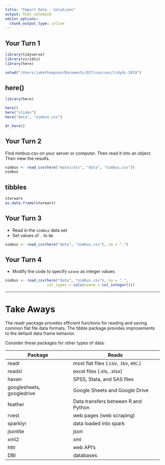 ```yaml
---
title: "Import Data - Solutions"
output: html_notebook
editor_options: 
  chunk_output_type: inline
---
```


<!-- This file by Jake Thompson is licensed under a Creative Commons Attribution 4.0 International License, adapted from the orignal work at https://github.com/rstudio/master-the-tidyverse by RStudio. -->

## Your Turn 1

```r
library(tidyverse)
library(viridis)
library(here)

setwd("/Users/jakethompson/Documents/GIT/courses/tidyds-2019")
```


## here()

```r
library(here)

here()
here("slides")
here("data", "nimbus.csv")

dr_here()
```


## Your Turn 2

Find nimbus.csv on your server or computer. Then read it into an object. Then view the results.

```r
nimbus <- read_csv(here("mateirals", "data", "nimbus.csv"))
nimbus
```


## tibbles

```r
starwars
as.data.frame(starwars)
```


## Your Turn 3

* Read in the `nimbus` data set
* Set values of `.` to `NA`

```r
nimbus <- read_csv(here("data", "nimbus.csv"), na = ".")
```


## Your Turn 4

* Modify the code to specify `ozone` as integer values

```r
nimbus <- read_csv(here("data", "nimbus.csv"), na = ".",
                   col_types = cols(ozone = col_integer()))
```


***

# Take Aways

The readr package provides efficient functions for reading and saving common flat file data formats. The tibble package provides improvements to the default data frame behavior.

Consider these packages for other types of data:

Package                   | Reads
------------------------- | -----------------------------------
readr                     | most flat files (.csv, .tsv, etc.)
readxl                    | excel files (.xls, .xlsx)
haven                     | SPSS, Stata, and SAS files
googlesheets, googledrive | Google Sheets and Google Drive
feather                   | Data transfers between R and Python
rvest                     | web pages (web scraping)
sparklyr                  | data loaded into spark
jsonlite                  | json
xml2                      | xml
httr                      | web API's
DBI                       | databases
